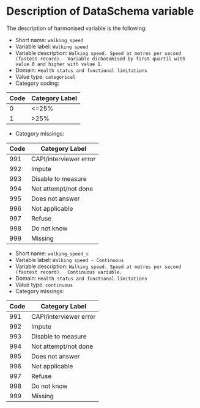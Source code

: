 # Description of DataSchema variable

The description of harmonised variable is the following:

* Short name: `walking_speed`
* Variable label: `Walking speed`
* Variable description: `Walking speed. Speed at metres per second (fastest record).  Variable dichotomised by first quartil with value 0 and higher with value 1.`
* Domain: `Health status and functional limitations`
* Value type: `categorical`
* Category coding:

**Code** | **Category Label**
-------- | ------------------
0        | <=25%
1        | >25%

* Category missings: 

**Code** | **Category Label**
----| ------------------
991 | CAPI/interviewer error
992 | Impute
993 | Disable to measure
994 | Not attempt/not done
995 | Does not answer
996 | Not applicable
997 | Refuse
998 | Do not know
999 | Missing





* Short name: `walking_speed_c`
* Variable label: `Walking speed - Continuous`
* Variable description: `Walking speed. Speed at metres per second (fastest record).  Continuous variable.`
* Domain: `Health status and functional limitations`
* Value type: `continuous`
* Category missings: 


**Code** | **Category Label**
----| ------------------
991 | CAPI/interviewer error
992 | Impute
993 | Disable to measure
994 | Not attempt/not done
995 | Does not answer
996 | Not applicable
997 | Refuse
998 | Do not know
999 | Missing